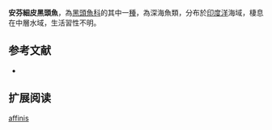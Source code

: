 {{Speciesbox
| name = 安芬細皮黑頭魚
| status = NE
| status_system = IUCN3.1
| image = 
| image_width = 250px
| genus = Leptoderma
| species = affinis
| authority = [[Alcock|Alcock]], 1889
| synonyms = *''Leptoderma affine'',Alcock, 1899
}}

'''安芬細皮黑頭魚'''，為[[黑頭魚科|黑頭魚科]]的其中一[[種|種]]，為深海魚類，分布於[[印度洋|印度洋]]海域，棲息在中層水域，生活習性不明。

==参考文献==
*{{FishBase_species|genus=Leptoderma|species=affinis|year=2015|month=9}}

== 扩展阅读 ==
{{refbegin}}
{{wikispecies-inline|Leptoderma affinis|安芬細皮黑頭魚}}
{{refend}}
{{Taxonbar|from=Q2166392}}

[[Category:細皮黑頭魚屬|affinis]]